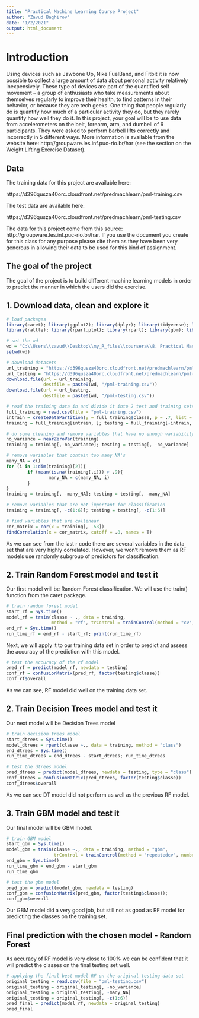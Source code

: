 ```yaml
---
title: "Practical Machine Learning Course Project"
author: "Zavud Baghirov"
date: "1/2/2021"
output: html_document
---
```


# Introduction

Using devices such as Jawbone Up, Nike FuelBand, and Fitbit it is now possible to collect a large amount of data about personal activity relatively inexpensively. These type of devices are part of the quantified self movement – a group of enthusiasts who take measurements about themselves regularly to improve their health, to find patterns in their behavior, or because they are tech geeks. One thing that people regularly do is quantify how much of a particular activity they do, but they rarely quantify how well they do it. In this project, your goal will be to use data from accelerometers on the belt, forearm, arm, and dumbell of 6 participants. They were asked to perform barbell lifts correctly and incorrectly in 5 different ways. More information is available from the website here: http://groupware.les.inf.puc-rio.br/har (see the section on the Weight Lifting Exercise Dataset). 

## Data 
The training data for this project are available here: 

https://d396qusza40orc.cloudfront.net/predmachlearn/pml-training.csv

The test data are available here:

https://d396qusza40orc.cloudfront.net/predmachlearn/pml-testing.csv

The data for this project come from this source: http://groupware.les.inf.puc-rio.br/har. If you use the document you create for this class for any purpose please cite them as they have been very generous in allowing their data to be used for this kind of assignment. 

## The goal of the project

The goal of the project is to build different machine learning models in order to predict the manner in which the users did the exercise.

## 1. Download data, clean and explore it

```r
# load packages
library(caret); library(ggplot2); library(dplyr); library(tidyverse); library(tidyr); library(randomForest)
library(rattle); library(rpart.plot); library(rpart); library(gbm); library(corrplot)
```

```r
# set the wd
wd = "C:\\Users\\zavud\\Desktop\\my_R_files\\coursera\\8. Practical Machine Learning\\course_project"
setwd(wd)
```

```r
# download datasets
url_training = "https://d396qusza40orc.cloudfront.net/predmachlearn/pml-training.csv"
url_testing = "https://d396qusza40orc.cloudfront.net/predmachlearn/pml-testing.csv"
download.file(url = url_training,
              destfile = paste0(wd, "/pml-training.csv"))
download.file(url = url_testing,
              destfile = paste0(wd, "/pml-testing.csv"))
```

```r
# read the training data in and divide it into 2 test and training sets
full_training = read.csv(file = "pml-training.csv")
intrain = createDataPartition(y = full_training$classe, p = .7, list = F)
training = full_training[intrain, ]; testing = full_training[-intrain, ]

# do some cleaning and remove variables that have no enough variability
no_variance = nearZeroVar(training)
training = training[,-no_variance]; testing = testing[, -no_variance]

# remove variables that contain too many NA's
many_NA = c()
for (i in 1:dim(training)[2]){
        if (mean(is.na(training[,i])) > .9){
                many_NA = c(many_NA, i)
        }
}
training = training[, -many_NA]; testing = testing[, -many_NA]

# remove variables that are not important for classification
training = training[, -c(1:6)]; testing = testing[, -c(1:6)]

# find variables that are collinear
cor_matrix = cor(x = training[, -53])
findCorrelation(x = cor_matrix, cutoff = .8, names = T)
```
As we can see from the last r code there are several variables in the data set that are very highly correlated. However, we won't remove them as RF models use randomly subgroup of predictors for classification.

## 2. Train Random Forest model and test it

Our first model will be Random Forest classification. We will use the train() function from the caret package.

```r
# train random forest model
start_rf = Sys.time()
model_rf = train(classe ~ ., data = training, 
                 method = "rf", trControl = trainControl(method = "cv", number = 3))
end_rf = Sys.time()
run_time_rf = end_rf - start_rf; print(run_time_rf)
```

Next, we will apply it to our training data set in order to predict and assess the accuracy of the prediction with this model.

```r
# test the accuracy of the rf model
pred_rf = predict(model_rf, newdata = testing)
conf_rf = confusionMatrix(pred_rf, factor(testing$classe))
conf_rf$overall
```

As we can see, RF model did well on the training data set.

## 2. Train Decision Trees model and test it

Our next model will be Decision Trees model

```r
# train decision trees model
start_dtrees = Sys.time()
model_dtrees = rpart(classe ~., data = training, method = "class")
end_dtrees = Sys.time()
run_time_dtrees = end_dtrees - start_dtrees; run_time_dtrees

# test the dtrees model
pred_dtrees = predict(model_dtrees, newdata = testing, type = "class")
conf_dtrees = confusionMatrix(pred_dtrees, factor(testing$classe))
conf_dtrees$overall
```

As we can see DT model did not perform as well as the previous RF model.

## 3. Train GBM model and test it

Our final model will be GBM model.

```r
# train GBM model
start_gbm = Sys.time()
model_gbm = train(classe ~., data = training, method = "gbm",
                  trControl = trainControl(method = "repeatedcv", number = 5, repeats = 1))
end_gbm = Sys.time()
run_time_gbm = end_gbm - start_gbm
run_time_gbm

# test the gbm model
pred_gbm = predict(model_gbm, newdata = testing)
conf_gbm = confusionMatrix(pred_gbm, factor(testing$classe));
conf_gbm$overall
```

Our GBM model did a very good job, but still not as good as RF model for predicting the classes on the training set.

## Final prediction with the chosen model - Random Forest

As accuracy of RF model is very close to 100% we can be confident that it will predict the classes on the final testing set well. 

```r
# applying the final best model RF on the original testing data set
original_testing = read.csv(file = "pml-testing.csv")
original_testing = original_testing[, -no_variance]
original_testing = original_testing[, -many_NA]
original_testing = original_testing[, -c(1:6)]
pred_final = predict(model_rf, newdata = original_testing)
pred_final
```
